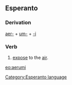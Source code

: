==Esperanto==
===Derivation===
[[aero|aer-]] + [[um-]] + [[-i]]
===Verb===
# [[expose]] to the [[air]].

[[eo:aerumi]]
[[Category:Esperanto language]]
